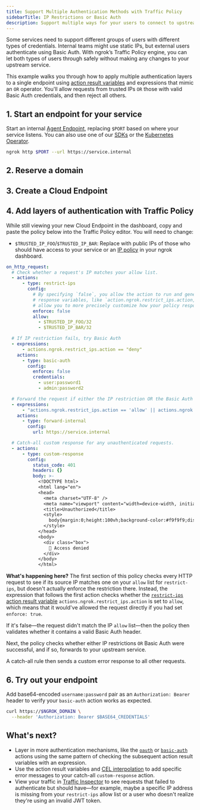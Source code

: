 ```yaml
---
title: Support Multiple Authentication Methods with Traffic Policy
sidebarTitle: IP Restrictions or Basic Auth
description: Support multiple ways for your users to connect to upstream services with a flexible OR operator pattern.
---
```





Some services need to support different groups of users with different types of credentials.
Internal teams might use static IPs, but external users authenticate using Basic Auth.
With ngrok’s Traffic Policy engine, you can let both types of users through safely without making any changes to your upstream service.

This example walks you through how to apply multiple authentication layers to a single endpoint using [action result variables](/traffic-policy/variables/action/) and expressions that mimic an `OR` operator.
You'll allow requests from trusted IPs `OR` those with valid Basic Auth credentials, and then reject all others.

## 1. Start an endpoint for your service

Start an internal [Agent Endpoint](/universal-gateway/agent-endpoints/), replacing `$PORT` based on where your service listens.
You can also use one of our [SDKs](/agent-sdks) or the [Kubernetes Operator](/k8s).

```bash
ngrok http $PORT --url https://service.internal
```

## 2. Reserve a domain

<ReserveDomain />

## 3. Create a Cloud Endpoint

<CloudEndpoint />

## 4. Add layers of authentication with Traffic Policy

While still viewing your new Cloud Endpoint in the dashboard, copy and paste the policy below into the Traffic Policy editor.
You will need to change:

- `$TRUSTED_IP_FOO`/`$TRUSTED_IP_BAR`: Replace with public IPs of those who should have access to your service or an [IP policy](https://dashboard.ngrok.com/ip-restrictions) in your ngrok dashboard.

```yaml
on_http_request:
  # Check whether a request's IP matches your allow list.
  - actions:
      - type: restrict-ips
        config:
          # By specifying `false`, you allow the action to run and generate
          # response variables, like `action.ngrok.restrict_ips.action, which
          # allow you to more precisely customize how your policy responds.
          enforce: false
          allow:
            - $TRUSTED_IP_FOO/32
            - $TRUSTED_IP_BAR/32

  # If IP restriction fails, try Basic Auth
  - expressions:
      - actions.ngrok.restrict_ips.action == "deny"
    actions:
      - type: basic-auth
        config:
          enforce: false
          credentials:
            - user:password1
            - admin:password2

  # Forward the request if either the IP restriction OR the Basic Auth actions were successful.
  - expressions:
      - "actions.ngrok.restrict_ips.action == 'allow' || actions.ngrok.basic_auth.credentials.authorized == true"
    actions:
      - type: forward-internal
        config:
          url: https://service.internal

  # Catch-all custom response for any unauthenticated requests.
  - actions:
      - type: custom-response
        config:
          status_code: 401
          headers: {}
          body: >-
            <!DOCTYPE html>
            <html lang="en">
            <head>
              <meta charset="UTF-8" />
              <meta name="viewport" content="width=device-width, initial-scale=1.0"/>
              <title>Unauthorized</title>
              <style>
                body{margin:0;height:100vh;background-color:#f9f9f9;display:flex;align-items:center;justify-content:center;font-family:system-ui,sans-serif}.box{padding:2rem 3rem;border:2px solid #d9534f;border-radius:12px;background-color:#fff3f3;color:#d9534f;font-size:1.5rem;text-align:center;box-shadow:0 4px 12px rgba(0,0,0,.1)}
              </style>
            </head>
            <body>
              <div class="box">
                🚫 Access denied
              </div>
            </body>
            </html>
```

**What's happening here?**
The first section of this policy checks every HTTP request to see if its source IP matches one on your `allow` list for `restrict-ips`, but doesn't actually enforce the restriction there.
Instead, the expression that follows the first action checks whether the [`restrict-ips` action result variable](/traffic-policy/actions/restrict-ips/#action-result-variables) `actions.ngrok.restrict_ips.action` is set to `allow`, which means that it would've allowed the request directly if you had set `enforce: true`.

If it's false—the request didn't match the IP `allow` list—then the policy then validates whether it contains a valid Basic Auth header.

Next, the policy checks whether either IP restrictions `OR` Basic Auth were successful, and if so, forwards to your upstream service.

A catch-all rule then sends a custom error response to all other requests.

## 6. Try out your endpoint

<TryOut />

Add base64-encoded `username:password` pair as an `Authorization: Bearer` header to verify your `basic-auth` action works as expected.

```bash
curl https://$NGROK_DOMAIN \
  --header 'Authorization: Bearer $BASE64_CREDENTIALS'
```

## What's next?

- Layer in more authentication mechanisms, like the [`oauth`](/traffic-policy/actions/oauth) or [`basic-auth`](/traffic-policy/actions/basic-auth) actions using the same pattern of checking the subsequent action result variables with an expression.
- Use the action result variables and [CEL interpolation](/traffic-policy/concepts/cel-interpolation) to add specific error messages to your catch-all `custom-response` action.
- View your traffic in [Traffic Inspector](https://dashboard.ngrok.com/traffic-inspector) to see requests that failed to authenticate but should have—for example, maybe a specific IP address is missing from your `restrict-ips` allow list or a user who doesn't realize they're using an invalid JWT token.
